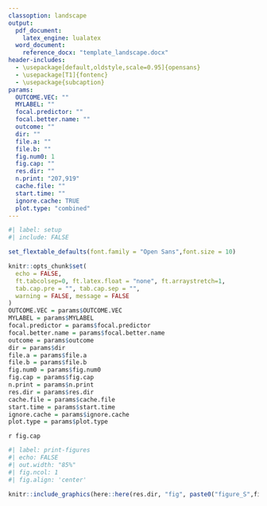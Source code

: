 ```yaml
---
classoption: landscape
output:
  pdf_document:
    latex_engine: lualatex
  word_document:
    reference_docx: "template_landscape.docx"
header-includes:
  - \usepackage[default,oldstyle,scale=0.95]{opensans}
  - \usepackage[T1]{fontenc}
  - \usepackage{subcaption}
params: 
  OUTCOME.VEC: ""
  MYLABEL: ""
  focal.predictor: ""
  focal.better.name: ""
  outcome: ""
  dir: ""
  file.a: ""
  file.b: ""
  fig.num0: 1
  fig.cap: ""
  res.dir: ""
  n.print: "207,919"
  cache.file: ""
  start.time: ""
  ignore.cache: TRUE
  plot.type: "combined"
---
```

\pagestyle{empty}
\setmainfont{opensans}


```r
#| label: setup
#| include: FALSE

set_flextable_defaults(font.family = "Open Sans",font.size = 10)

knitr::opts_chunk$set(
  echo = FALSE,
  ft.tabcolsep=0, ft.latex.float = "none", ft.arraystretch=1,
  tab.cap.pre = "", tab.cap.sep = "",
  warning = FALSE, message = FALSE
)
OUTCOME.VEC = params$OUTCOME.VEC
MYLABEL = params$MYLABEL
focal.predictor = params$focal.predictor
focal.better.name = params$focal.better.name
outcome = params$outcome
dir = params$dir
file.a = params$file.a
file.b = params$file.b
fig.num0 = params$fig.num0
fig.cap = params$fig.cap
n.print = params$n.print
res.dir = params$res.dir
cache.file = params$cache.file
start.time = params$start.time
ignore.cache = params$ignore.cache
plot.type = params$plot.type


```



<!-- ```{r} -->
<!-- #| label: build-figures -->


<!-- if(ignore.cache | !(file.exists(cache.file)) | (file.info(cache.file)$ctime < start.time) ){ -->

<!--     ALL.COUNTRIES <- c("Australia", "Hong Kong", "India", "Indonesia", "Japan", "Philippines", "Egypt", "Germany", "Israel", "Kenya", "Nigeria", "Poland", "South Africa", "Spain", "Sweden", "Tanzania", "Turkey", "United Kingdom", "United States", "Argentina", "Brazil",    "Mexico",  "China"  ) -->

<!--   meta_res_wo <- meta_res_wo <- load_meta_result( -->
<!--       file = here::here(dir, file.a), -->
<!--       predictor = focal.predictor, -->
<!--       outcome = outcome -->
<!--     ) -->
<!--   meta_res_w <- load_meta_result( -->
<!--       file = here::here(dir, file.b), -->
<!--       predictor = focal.predictor, -->
<!--       outcome = outcome -->
<!--     ) -->
<!--   # meta fit objects -->
<!--   fit_wo <- meta_res_wo$meta.rma[[1]] -->
<!--   fit_w <- meta_res_w$meta.rma[[1]] -->
<!--   # plot data -->
<!--   meta_res_w$data[[1]]$model_type <- "Included" -->
<!--   meta_res_wo$data[[1]]$model_type <- "Excluded" -->
<!--   plot_df <- bind_rows(meta_res_w$data[[1]], meta_res_wo$data[[1]]) -->

<!--   # boring stuff for variable names... -->
<!--   if("FOCAL_PREDICTOR" %in% colnames(plot_df)){ -->

<!--   	focal.pred <- plot_df$FOCAL_PREDICTOR[1] -->
<!--   	if (!is.null(focal.better.name)) { -->
<!--    	 focal.pred <- focal.better.name -->
<!--   	} else { -->
<!--   	  focal.pred <- get_outcome_better_name(focal.pred, include.name = FALSE) -->
<!--   	} -->
<!--   	tmp.outcome.scale <- get_outcome_scale( plot_df$OUTCOME[1]) -->
<!--   	tmp.outcome <-  plot_df$OUTCOME[1] -->
<!--   	tmp.outcome <- get_outcome_better_name(tmp.outcome, include.name = FALSE, include.wave = TRUE) -->

<!--   	focal.pred <- str_to_sentence(focal.pred) -->
<!--   	tmp.outcome <- str_to_sentence(tmp.outcome) -->

<!--   } -->
<!--   p.title = paste0("`", focal.pred, "` predicts `", tmp.outcome, "`") -->
<!--   # identify countries omitted from meta-analysis -->
<!--   tmp.included.countries = "" -->
<!--   if("Country" %in% colnames(plot_df)){ -->
<!--     tmp.included.countries <- plot_df$Country -->
<!--     tmp.included.countries <- str_replace(tmp.included.countries, "_", " ") -->
<!--     tmp.included.countries <- str_trim(tmp.included.countries, "both") -->
<!--     tmp.excluded.countries <- ALL.COUNTRIES[!(ALL.COUNTRIES %in% tmp.included.countries)] -->
<!--     tmp.excluded.countries <- ifelse( -->
<!--       !is_empty(tmp.excluded.countries), -->
<!--       paste0("Excluded countries: ", paste0(tmp.excluded.countries, collapse = ", ")), -->
<!--       "" -->
<!--     ) -->
<!--   } -->
<!--   xLab <- case_when( -->
<!--     tmp.outcome.scale == "cont" ~ "Effect Size", -->
<!--     tmp.outcome.scale != "cont" ~ "log(Risk-Ratio)" -->
<!--   ) -->

<!--   ## construct heterogeneity statements -->
<!--   build_het_statement <- function(fit, txt){ -->
<!--     myci <- confint(fit, type = "PL") -->
<!--     paste0(txt, -->
<!--       "  \u03c4 (tau)=", .round(sqrt(fit$tau2), 3), -->
<!--       "; Q-profile 95% CI [", .round(myci$random[2, 2], 3), ", ", .round(myci$random[2, 3], 3), "]", -->
<!--       "; Q(df=", fit$k - fit$QMdf[1], ")=", -->
<!--       .round(fit$QE), ", p=", format.pval(fit$QEp, digits=3, scientific=TRUE), -->
<!--       "; I^2=", .round(fit$I2), -->
<!--       ifelse(tmp.excluded.countries == "","", ";\n"), tmp.excluded.countries -->
<!--     ) -->
<!--   } -->
<!--   tmp.het.wo <- build_het_statement(fit_wo, "PCs Excluded;") -->
<!--   tmp.het.w <- build_het_statement(fit_w, "PCs Included;") -->

<!--   # make sure to use the (*)i variables in data so that the correct estimates are being plotted.\ -->
<!--   # Noah: I switch the ordering to be by the overly conservative estimates with PC control -->
<!--   plot_df <- plot_df |> -->
<!--     mutate( -->
<!--       Country = factor(Country, levels = Country[order(meta_res_w$data[[1]]$yi, decreasing = FALSE)], ordered=TRUE), -->
<!--       est_lab = paste0(.round(yi), " (", .round(ci.lb.i), ", ", .round(ci.ub.i), ")") -->
<!--     ) -->
<!--   # make sure bounds also contains 0 -->
<!--   xlims <- c(min(plot_df$ci.lb.i) - .05,max(plot_df$ci.ub.i) + .05) -->
<!--   xlims[1] <- ifelse(xlims[1] > -0.05, -0.05, xlims[1]) -->
<!--   xlims[2] <- ifelse(xlims[2] < 0.05, 0.05, xlims[2]) -->

<!-- # DATA FOR PLOT -->
<!-- dat.below <- data.frame( -->
<!--     Country = c("Overall", "Overall"), -->
<!--     yi = c(as.numeric(fit_wo$b), as.numeric(fit_w$b)), -->
<!--     ci.lb.i = c(as.numeric(fit_wo$ci.lb), as.numeric(fit_w$ci.lb)), -->
<!--     ci.ub.i = c(as.numeric(fit_wo$ci.ub), as.numeric(fit_w$ci.ub)), -->
<!--     model_type = c("Excluded","Included") -->
<!--   ) |> -->
<!--     mutate( -->
<!--       ci = paste0("(", .round(ci.lb.i), ",", .round(ci.ub.i), ")"), -->
<!--       CI = paste0(.round(yi), " ", ci) -->
<!--     ) -->

<!-- p_mid <- plot_df |> -->
<!--   ggplot(aes(y = Country)) + -->
<!--   Rglobalflourishing:::.geom_stripes() + -->
<!--   geom_vline(xintercept = 0, linetype = "dashed", alpha = .5) + -->
<!--   geom_point(aes(x = yi, color = model_type, shape = model_type),  -->
<!--              position=ggstance::position_dodgev(height=0.5), -->
<!--              size = 2) + -->
<!--   geom_linerange(aes(xmin = ci.lb.i, xmax = ci.ub.i, color = model_type),  -->
<!--                  position=ggstance::position_dodgev(height=0.5)) + -->
<!--   scale_color_manual(values = c("#a6cee3", "#1f78b4")) + -->
<!--   scale_shape_manual(values = c(17,16)) + -->
<!--   theme_classic() + -->
<!--   theme( -->
<!--     legend.position = "none", -->
<!--     axis.ticks = element_blank(), -->
<!--     axis.title = element_blank(), -->
<!--     axis.text.y = element_text(), -->
<!--     axis.line.y = element_blank(), -->
<!--     axis.text.x = element_blank() -->
<!--   ) + -->
<!--   xlim(xlims) -->

<!-- p_right_w <- plot_df |> filter(model_type == "Included") |> -->
<!--     ggplot(aes(y = Country)) + -->
<!--     geom_text(aes(x = 0, label = est_lab), hjust = 0.45) + -->
<!--     Rglobalflourishing:::.geom_stripes() + -->
<!--     theme_void() -->

<!-- p_right_wo <- plot_df |> filter(model_type == "Excluded") |> -->
<!--     ggplot(aes(y = Country)) + -->
<!--     geom_text(aes(x = 0, label = est_lab), hjust = 0.45) + -->
<!--     Rglobalflourishing:::.geom_stripes() + -->
<!--     theme_void() -->

<!-- p_below <- dat.below %>% -->
<!--   ggplot(aes(x = yi, y = Country)) + -->
<!--   geom_vline(xintercept = 0, linetype = "dashed", alpha = 0.5) + -->
<!--   geom_point(aes(x = yi, color = model_type, shape = model_type, size = model_type),  -->
<!--              position = ggstance::position_dodgev(height = 0.5) -->
<!--   ) + -->
<!--   geom_linerange(aes(xmin = ci.lb.i, xmax = ci.ub.i, color = model_type),  -->
<!--                  position = ggstance::position_dodgev(height = 0.5)) + -->
<!--   scale_color_manual(values = c("#fcb360", "#ed6f0e")) + -->
<!--   scale_shape_manual(values = c(18,15)) + -->
<!--   scale_size_manual(values = c(4,3)) + -->
<!--   theme_classic() + -->
<!--   theme( -->
<!--     legend.position = "none", -->
<!--     axis.ticks.y = element_blank(), -->
<!--     axis.text.y = element_text(), -->
<!--     axis.line.y = element_blank(), -->
<!--   ) + -->
<!--   xlim(xlims) + -->
<!--   labs(x = xLab, y = NULL) -->

<!--   p_below_right_w <- dat.below |> filter(model_type == "Included") |> -->
<!--     ggplot(aes(y = Country)) + -->
<!--     geom_text(aes(x = 0, label = CI), hjust = 0.45) + -->
<!--     theme_void() -->

<!--   p_below_right_wo <- dat.below |> filter(model_type == "Excluded") |> -->
<!--     ggplot(aes(y = Country)) + -->
<!--     geom_text(aes(x = 0, label = CI), hjust = 0.45) + -->
<!--     theme_void() -->

<!-- x_dist <- xlims[2] - xlims[1] -->
<!-- legend_x1 <- xlims[1] + (x_dist/20) -->
<!-- legend_x2 <- xlims[1] + 11*(x_dist/20) -->
<!-- ci_len <- x_dist/40 -->
<!-- text_x1 <- legend_x1 + x_dist/4.5 -->
<!-- text_x2 <- legend_x2 + x_dist/4 -->

<!-- legend_df <- data.frame(legend_shape = c("circ", "square", "tri", "diam"), -->
<!--                         legend_color = c("darkbl", "darkor", "lightbl", "lightor"), -->
<!--                         point_x = rep(c(legend_x1, legend_x2), each = 2), -->
<!--                         point_y = rep(c(2, 1), times = 2)) %>% -->
<!--   mutate(ci_upper = point_x + ci_len, -->
<!--          ci_lower = point_x - ci_len) -->

<!-- p_legend <- ggplot(legend_df, aes(x = point_x, y = point_y)) + -->
<!--   geom_point(aes(shape = legend_color, color = legend_color, size = legend_color)) + -->
<!--   geom_linerange(aes(xmin = ci_lower, xmax = ci_upper, color = legend_color)) + -->
<!--   scale_color_manual(values = c("#1f78b4", "#ed6f0e", "#a6cee3","#fcb360")) + -->
<!--   scale_shape_manual(values = c(16, 15, 17, 18)) + -->
<!--   scale_size_manual(values = c(2.5, 3, 2.5, 4)) + -->
<!--   annotate("text", -->
<!--            label = "With PC Controls", -->
<!--            x = text_x1, y = 1.55, -->
<!--            size = 10/.pt) + -->
<!--   annotate("text", -->
<!--            label = "Without PC Controls", -->
<!--            x = text_x2, y = 1.55, -->
<!--            size = 10/.pt) + -->
<!--   theme_bw() + -->
<!--   theme(legend.position = "none", -->
<!--         axis.ticks = element_blank(), -->
<!--         axis.title = element_blank(), -->
<!--         axis.text.y = element_blank(), -->
<!--         axis.line.y = element_blank(), -->
<!--         axis.text.x = element_blank(), -->
<!--         panel.grid = element_blank()) + -->
<!--   xlim(xlims) + -->
<!--   ylim(c(.5, 2.5)) -->

<!-- p_legend_w <- ggplot() +  -->
<!--   theme_void() + -->
<!--   annotate("text", label = "With PC Controls", x = 0, y = 0) -->
<!-- p_legend_wo <- ggplot() +  -->
<!--   theme_void() + -->
<!--   annotate("text", label = "Without PC Controls", x = 0, y = 0) -->


<!-- p <- (p_mid + plot_spacer() + p_right_w + plot_spacer() + p_right_wo + -->
<!--     plot_spacer() + plot_spacer() + plot_spacer() + plot_spacer() + plot_spacer() + -->
<!--     p_below + plot_spacer() + p_below_right_w + plot_spacer() + p_below_right_wo + -->
<!--      p_legend + plot_spacer() + p_legend_w + plot_spacer() + p_legend_wo) + -->
<!--     plot_layout( -->
<!--       byrow = TRUE, -->
<!--       widths = c(2, -0.1, 1, -0.1, 1), -->
<!--       heights = c(10, -0.75, 1, -0.75, 1) -->
<!--     )  + -->
<!--   plot_annotation( -->
<!--       # title=str_wrap(paste0("Figure S",k+k.shift,f.tag," Forest plot for `", tmp.var,"`-`", tmp.cat, "` effect"), 75), -->
<!--       title = str_wrap(p.title, 80), -->
<!--       #subtitle = p.subtitle, -->
<!--       caption = paste0(c(tmp.het.wo, tmp.het.w), collapse = "\n") -->
<!--     ) -->

<!--  ggsave( -->
<!--    filename = here::here(res.dir, "fig",paste0("figure_S",fig.num,"_", outcome,"_regressed_on_", focal.predictor,".pdf")),  -->
<!--    plot = p, height = 6, width = 10, units = "in" -->
<!--   ) -->
<!--   ggsave( -->
<!--    filename = here::here(res.dir, "fig",paste0("figure_S",fig.num,"_", outcome,"_regressed_on_", focal.predictor,".png")),  -->
<!--    plot = p, height = 6, width = 10, units = "in", dpi = 1000 -->
<!--   ) -->

<!--   save(p, file=cache.file) -->

<!-- } else { -->
<!--   load(cache.file) -->
<!-- }   -->

<!-- ``` -->




`r fig.cap`

```r
#| label: print-figures
#| echo: FALSE
#| out.width: "85%"
#| fig.ncol: 1
#| fig.align: 'center'

knitr::include_graphics(here::here(res.dir, "fig", paste0("figure_S",fig.num0,"_", outcome,"_regressed_on_", focal.predictor,".pdf")))

```

